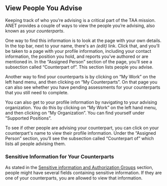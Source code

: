 
<Meta title="1. ANET User Stories/People you advise" />

## View People You Advise

Keeping track of who you’re advising is a critical part of the TAA mission. ANET provides a couple
of ways to view the people you’re advising, also known as your *counterparts*.

One way to find this information is to look at the page with your own details. In the top bar, next
to your name, there's an *(edit)* link. Click that, and you’ll be taken to a page with your profile
information, including your contact information, the position you hold, and reports you’ve authored
or are mentioned in. In the “Assigned Person” section of the page, you’ll see a subsection called
“Counterpart of”. This section lists people you advise.

Another way to find your counterparts is by clicking on “My Work” on the left hand menu, and then
clicking on “My Counterparts”. On that page you can also see whether you have pending assessments
for your counterparts that you still need to complete.

You can also get to your profile information by navigating to your advising organization. You do
this by clicking on “My Work” on the left hand menu, and then clicking on “My Organization”. You can
find yourself under “Supported Positions”.

To see if other people are advising your counterpart, you can click on your counterpart's name to view
their profile information. Under the “Assigned Person” section, you’ll see the subsection called
“Counterpart of” which lists all people advising them.

### Sensitive Information for Your Counterparts

As stated in the [Sensitive information and Authorization Groups](/docs/0-anet-stories-sensitive-information-and-authorization-groups--docs#sensitive-information-and-authorization-groups)
section, people might have several fields containing sensitive information. If they are one of your
counterparts, you are allowed to view that information.
